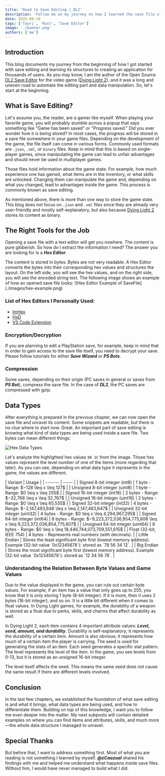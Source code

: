 ```yaml
---
title: 'Road to Save Editing | DL2'
description: 'Follow me on my journey on how I learned the save file structure parts of DL2'
date: 2025-08-18
tags: ['Tauri', 'Rust', 'Save Editor']
image: './banner.png'
authors: ['me']
---
```



## Introduction

This blog documents my journey from the beginning of how I got started with save editing and learning its structures to creating an application for thousands of users. As you may know, I am the author of the Open Source [DL2 Save Editor](https://github.com/Marcel-TO/DL2_Save_Editor) for the video game ([Dying Light 2](https://dyinglightgame.com/dying-light-2/)), and it was a long and uneven road to automate the editing part and data manipulation. So, let's start at the beginning.

## What is Save Editing?

Let's assume you, the reader, are a gamer like myself. When playing your favorite game, you will probably stumble across a popup that says something like "Game has been saved" or "Progress saved." Did you ever wonder how it is being stored? In most cases, the progress will be stored in a save file somewhere in your game files. Depending on the development of the game, the file itself can come in various forms. Commonly used formats are `.json`, `.xml`, or `binary` files. Keep in mind that this is based on single-player games, since manipulating the game can lead to unfair advantages and should never be used in multiplayer games.

Those files hold information about the game state. For example, how much experience one has gained, what items are in the inventory, or what skills are unlocked. Changing them can manipulate the game and, depending on what you changed, lead to advantages inside the game. This process is commonly known as save editing.

As mentioned above, there is more than one way to store the game state. This blog does not focus on `.json` and `.xml` files since they are already very user-friendly and mostly self-explanatory, but also because [Dying Light 2](https://dyinglightgame.com/dying-light-2/) stores its content as binary.

## The Right Tools for the Job

Opening a save file with a text editor will get you nowhere. The content is pure gibberish. So how do I extract the information I need? The answer you are looking for is a **_Hex Editor_**.

<Callout title="Why Hex Editor?" variant="explanation">
    The content is stored in bytes. Bytes are not very readable. A Hex Editor
    converts the bytes into their corresponding hex values and structures the
    layout. On the left side, you will see the hex values, and on the right side, you
    will see the encoded string text. The following image shows an example of how
    an opened save file looks: ![Hex Editor Example of
    SaveFile](./images/hex-example.png)
</Callout>

### List of Hex Editors I Personally Used:

- [ImHex](https://github.com/WerWolv/ImHex)
- [HxD](https://mh-nexus.de/de/hxd/)
- [VS Code Extension](https://marketplace.visualstudio.com/items?itemName=ms-vscode.hexeditor)

### Encryption/Decryption

If you are planning to edit a PlayStation save, for example, keep in mind that in order to gain access to the save file itself, you need to decrypt your save. Please follow tutorials for either **_Save Wizard_** or **_PS Bots_**.

### Compression

Some saves, depending on their origin (PC saves in general or saves from **_PS Bot_**), compress the save file. In the case of **_DL2_**, the PC saves are compressed with gzip.

## Data Types

After everything is prepared in the previous chapter, we can now open the save file and unravel its content. Some snippets are readable, but there is no clue where to start now. Great. An important part of save editing is knowing what kind of data types are being used inside a save file. Two bytes can mean different things:

![Hex Data Types](./images/hex-datatypes.png)

Let's analyze the highlighted hex values `90 1C` from the image. Those hex values represent the level number of one of the items (more regarding that later). As you can see, depending on what data type it represents in the game, the values are different.

<div class="[&_td]:align-middle">
| Variant | Usage |
| ------- | ----- |
| <span class="flex items-center gap-2 border-purple-500 dark:bg-purple-950/10 text-purple-700 dark:text-purple-300 px-2 py-1 border-l-4"> Signed 8-bit integer (int8)</span> | 1 byte - Range: $−128 \leq x \leq 127$ |
| <span class="flex items-center gap-2 border-teal-500 dark:bg-teal-950/10 text-teal-700 dark:text-teal-300 px-2 py-1 border-l-4">Unsigned 8-bit integer (uint8)</span> | 1 byte -  Range: $0 \leq x \leq 255$ |
| <span class="flex items-center gap-2 border-sky-400 dark:bg-sky-950/10 text-sky-700 dark:text-sky-300 px-2 py-1 border-l-4">Signed 16-bit integer (int16)</span> | 2 bytes - Range: $−32,768 \leq x \leq 32,767$ |
| <span class="flex items-center gap-2 border-emerald-500 dark:bg-emerald-950/10 text-emerald-700 dark:text-emerald-300 px-2 py-1 border-l-4">Unsigned 16-bit integer (uint16)</span> | 2 bytes - Range: $0 \leq x \leq 65,535$ |
| <span class="flex items-center gap-2 border-cyan-500 dark:bg-cyan-950/10 text-cyan-700 dark:text-cyan-300 px-2 py-1 border-l-4">Signed 32-bit integer (int32)</span> | 4 bytes - Range: $−2,147,483,648 \leq x \leq 2,147,483,647$ |
| <span class="flex items-center gap-2 border-lime-500 dark:bg-lime-950/10 text-lime-700 dark:text-lime-300 px-2 py-1 border-l-4">Unsigned 32-bit integer (uint32)</span> | 4 bytes - Range: $0 \leq x \leq 4,294,967,295$ |
| <span class="flex items-center gap-2 border-violet-600 dark:bg-violet-950/10 text-violet-700 dark:text-violet-300 px-2 py-1 border-l-4">Signed 64-bit integer (int64)</span> | 8 bytes - Range: $−9,223,372,036,854,775,808 \leq x \leq 9,223,372,036,854,775,807$ |
| <span class="flex items-center gap-2 border-pink-500 dark:bg-pink-950/10 text-pink-700 dark:text-pink-300 px-2 py-1 border-l-4">Unsigned 64-bit integer (uint64)</span> | 8 bytes - Range: $0 \leq x \leq 18,446,744,073,709,551,615$ |
| <span class="flex items-center gap-2 border-indigo-500 dark:bg-indigo-950/10 text-indigo-700 dark:text-indigo-300 px-2 py-1 border-l-4">Float (32-bit, IEEE 754)</span> | 4 bytes - Represents real numbers (with decimals). |
| <span class="flex items-center gap-2 border-orange-600 dark:bg-orange-950/10 text-orange-700 dark:text-orange-300 px-2 py-1 border-l-4">Little Endian</span> | Stores the least significant byte first (lowest memory address). Example (32-bit value `0x12345678`): stored as `78 56 34 12`. |
| <span class="flex items-center gap-2 border-yellow-500 dark:bg-yellow-950/10 text-yellow-700 dark:text-yellow-300 px-2 py-1 border-l-4">Big Endian</span> | Stores the most significant byte first (lowest memory address). Example (32-bit value `0x12345678`): stored as `12 34 56 78`. |
</div>

### Understanding the Relation Between Byte Values and Game Values

Due to the value displayed in the game, you can rule out certain byte values. For example, if an item has a value that only goes up to 255, you know that it is only storing 1 byte (8-bit integer). If it is more, then it uses 2 bytes (16-bit integer), and so on.
It is a little bit different when it comes to float values. In Dying Light games, for example, the durability of a weapon is stored as a float due to perks, skills, and charms that affect durability as well.

In Dying Light 2, each item contains 4 important attribute values: **_Level, seed, amount, and durability_**. Durability is self-explanatory; it represents the durability of a certain item. Amount is also obvious; it represents how much of a certain item the player is carrying. The seed is used for generating the stats of an item. Each seed generates a specific stat pattern. The level represents the level of the item. In the game, you see levels from 0-13, but it is stored as an unsigned 16-bit integer.

<Callout variant="axiom">
    The level itself affects the seed. This means the same seed does not cause the
    same result if there are different levels involved.
</Callout>

## Conclusion
In the last few chapters, we established the foundation of what save editing is and what it brings, what data types are being used, and how to differentiate them. Building on top of this knowledge, I want you to follow me even deeper into the matter. My next subposts will contain detailed examples on where you can find items and attributes, skills, and much more—the whole data structure I managed to unravel.

## Special Thanks

But before that, I want to address something first. Most of what you are reading is not something I learned by myself. ***@zCaazual*** shared his findings with me and helped me understand what happens inside save files. Without him, I would have never managed to build what I did.
